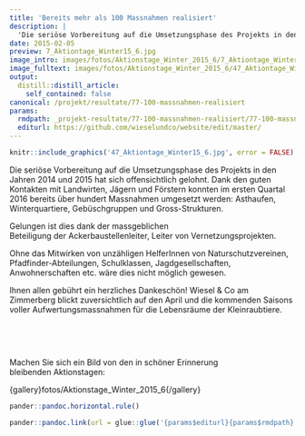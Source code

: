 ```yaml
---
title: 'Bereits mehr als 100 Massnahmen realisiert'
description: |
  'Die seriöse Vorbereitung auf die Umsetzungsphase des Projekts in den Jahren 2014 und 2015 hat sich offensichtlich gelohnt. Dank den guten Kontakten mit Landwirten, Jägern und Förstern konnten im ersten Quartal 2016 bereits über hundert Massnahmen umgesetzt werden: Asthaufen, Winterquartiere, Gebüschgruppen und Gross-Strukturen.  Gelungen ist dies nicht zuletzt dank der massgeblichen Beteiligung der Ackerbaustellenleiter und Leiter von Vernetzungsprojekten.  Ohne das Mitwirken von unzähligen HelferInnen von Naturschutzvereinen, Pfadfinder-Abteilungen, Schulklassen, Jagdgesellschaften, Anwohnerschaften etc. wäre dies nicht möglich gewesen. Ihnen allen gebührt ein herzliches Dankeschön! Wiesel & Co am Zimmerberg blickt zuversichtlich auf den April und die kommenden Saisons voller Aufwertungsmassnahmen für die Lebensräume der Kleinraubtiere. Machen Sie sich ein Bild von den in schöner Erinnerung bleibenden Aktionstagen:'
date: 2015-02-05
preview: 7_Aktiontage_Winter15_6.jpg
image_intro: images/fotos/Aktionstage_Winter_2015_6/7_Aktiontage_Winter15_6.jpg
image_fulltext: images/fotos/Aktionstage_Winter_2015_6/47_Aktiontage_Winter15_6.jpg
output:
  distill::distill_article:
    self_contained: false
canonical: /projekt/resultate/77-100-massnahmen-realisiert
params:
  rmdpath: _projekt-resultate/77-100-massnahmen-realisiert/77-100-massnahmen-realisiert.Rmd
  editurl: https://github.com/wieselundco/website/edit/master/
---
```



```r
knitr::include_graphics('47_Aktiontage_Winter15_6.jpg', error = FALSE) #images/fotos/Aktionstage_Winter_2015_6/47_Aktiontage_Winter15_6.jpg
```

Die seriöse Vorbereitung auf die Umsetzungsphase des Projekts in den
Jahren 2014 und 2015 hat sich offensichtlich gelohnt. Dank den guten
Kontakten mit Landwirten, Jägern und Förstern konnten im ersten Quartal
2016 bereits über hundert Massnahmen umgesetzt werden: Asthaufen,
Winterquartiere, Gebüschgruppen und Gross-Strukturen. 

Gelungen ist dies dank der massgeblichen
Beteiligung der Ackerbaustellenleiter, Leiter von Vernetzungsprojekten. 

Ohne das Mitwirken von unzähligen HelferInnen von Naturschutzvereinen,
Pfadfinder-Abteilungen, Schulklassen, Jagdgesellschaften,
Anwohnerschaften etc. wäre dies nicht möglich gewesen.

Ihnen allen gebührt ein herzliches Dankeschön! Wiesel & Co am
Zimmerberg blickt zuversichtlich auf den April und die kommenden Saisons
voller Aufwertungsmassnahmen für die Lebensräume der Kleinraubtiere.

 

 

Machen Sie sich ein Bild von den in schöner Erinnerung
bleibenden Aktionstagen: 

{gallery}fotos/Aktionstage\_Winter\_2015\_6{/gallery}

```r
pander::pandoc.horizontal.rule()

pander::pandoc.link(url = glue::glue('{params$editurl}{params$rmdpath}'),text = 'Artikel bearbeiten')
```

<!--http://wieselundco.ch/projekt/resultate/77-100-massnahmen-realisiert-->
